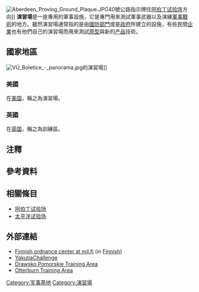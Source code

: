{{globalize|time=2013-06-08T05:27:16+00:00}}
{{inappropriate tone|time=2013-06-08T05:27:16+00:00}}
{{noteTA
| T= zh-cn:演习场; zh-hk:演習場; zh-sg:演习场; zh-tw:演習場;
}}
[[File:Aberdeen_Proving_Ground_Plaque.JPG|thumb]]40號公路指示牌往[[阿伯丁试验场|阿伯丁试验场]]方向]]
'''演習場'''是一座專用的軍事設施，它是專門用來測試軍事武器以及演練[[軍事戰術|軍事戰術]]的地方。雖然演習場通常指的是由[[軍事|國防部門]]或是[[政府|政府]]所建立的設施，有些民間[[产业|企業]]也有他們自己的演習場而用來測試[[原型_(工程)|原型]]與新的[[产品|产品]]技術。

== 國家地區 ==
[[File:VÚ_Boletice_-_panorama.jpg|thumb]]{{translink|cs|Vojenský újezd Boletice|波勒提切軍事基地}}的演習場]]

=== 美國 ===
在[[美国|美国]]，稱之為演習場{{notetag|{{lang-en|Proving ground}}}}。

=== 英國 ===
在[[英国|英国]]，稱之為訓練區{{notetag|{{lang-en|Training area}}}}。

== 注釋 ==
<div class="references-2column">
{{notefoot}}
</div>

== 參考資料 ==
{{reflist}}

== 相關條目 ==
*[[阿伯丁试验场|阿伯丁试验场]]
*[[太平洋试验场|太平洋试验场]]

== 外部連結 ==
{{wiktionary|演习场}}
*[http://www.mil.fi/laitokset/pvmatl/koeampumalaitos.dsp Finnish ordnance center at mil.fi] {{Wayback|url=http://www.mil.fi/laitokset/pvmatl/koeampumalaitos.dsp |date=20040203224212 }} (in [[Finnish_language|Finnish]])
*[https://web.archive.org/web/20080510105204/http://www.yakutiachallenge.com/ YakutiaChallenge]
*[https://web.archive.org/web/20081225110132/http://www.cswl.pow.mil.pl/eng/index_en.htm Drawsko Pomorskie Training Area]
*[http://www.mod.uk/DefenceInternet/MicroSite/DIO/WhatWeDo/DTE/OtterburnTrainingArea.htm Otterburn Training Area] {{Wayback|url=http://www.mod.uk/DefenceInternet/MicroSite/DIO/WhatWeDo/DTE/OtterburnTrainingArea.htm |date=20110429175416 }}

{{Authority control}}
{{DEFAULTSORT:Proving ground}}
[[Category:军事基地|Category:军事基地]]
[[Category:演習場|Category:演習場]]